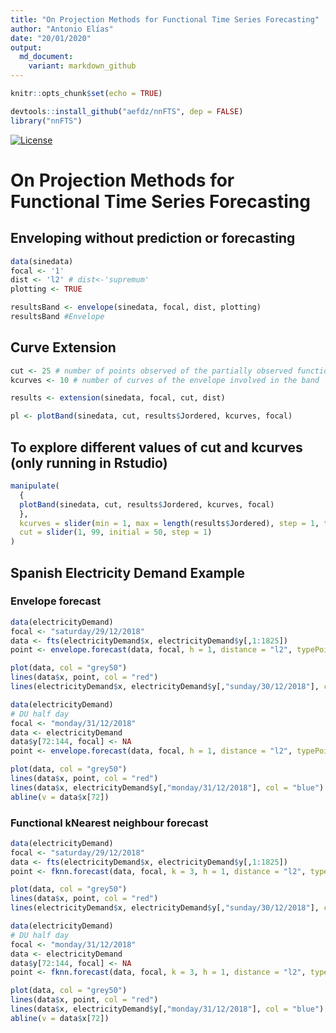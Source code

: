 ```yaml
---
title: "On Projection Methods for Functional Time Series Forecasting"
author: "Antonio Elías"
date: "20/01/2020"
output:
  md_document:
    variant: markdown_github
---
```


```r
knitr::opts_chunk$set(echo = TRUE)

devtools::install_github("aefdz/nnFTS", dep = FALSE)
library("nnFTS")
```

[![License](https://img.shields.io/badge/license-GPL%20v3-blue.svg)](https://www.gnu.org/licenses/gpl-3.0)

On Projection Methods for Functional Time Series Forecasting
===========

## Enveloping without prediction or forecasting
```r
data(sinedata)
focal <- '1'
dist <- 'l2' # dist<-'supremum'
plotting <- TRUE 

resultsBand <- envelope(sinedata, focal, dist, plotting)
resultsBand #Envelope 
```

## Curve Extension
```r
cut <- 25 # number of points observed of the partially observed function
kcurves <- 10 # number of curves of the envelope involved in the band

results <- extension(sinedata, focal, cut, dist)

pl <- plotBand(sinedata, cut, results$Jordered, kcurves, focal)
```

## To explore different values of cut and kcurves (only running in Rstudio)

```r
manipulate(
  {
  plotBand(sinedata, cut, results$Jordered, kcurves, focal)
  },
  kcurves = slider(min = 1, max = length(results$Jordered), step = 1, ticks = TRUE),
  cut = slider(1, 99, initial = 50, step = 1)
)
```

## Spanish Electricity Demand Example

### Envelope forecast
```r
data(electricityDemand)
focal <- "saturday/29/12/2018"
data <- fts(electricityDemand$x, electricityDemand$y[,1:1825])
point <- envelope.forecast(data, focal, h = 1, distance = "l2", typePoint = "expw", theta = 1)

plot(data, col = "grey50")
lines(data$x, point, col = "red")
lines(electricityDemand$x, electricityDemand$y[,"sunday/30/12/2018"], col = "blue")
```

```r
data(electricityDemand)
# DU half day
focal <- "monday/31/12/2018"
data <- electricityDemand
data$y[72:144, focal] <- NA
point <- envelope.forecast(data, focal, h = 1, distance = "l2", typePoint = "expw", theta = 1)

plot(data, col = "grey50")
lines(data$x, point, col = "red")
lines(data$x, electricityDemand$y[,"monday/31/12/2018"], col = "blue")
abline(v = data$x[72])
```

### Functional kNearest neighbour forecast
```r
data(electricityDemand)
focal <- "saturday/29/12/2018"
data <- fts(electricityDemand$x, electricityDemand$y[,1:1825])
point <- fknn.forecast(data, focal, k = 3, h = 1, distance = "l2", typePoint = "expw", theta = 1)

plot(data, col = "grey50")
lines(data$x, point, col = "red")
lines(electricityDemand$x, electricityDemand$y[,"sunday/30/12/2018"], col = "blue")
```

```r
data(electricityDemand)
# DU half day
focal <- "monday/31/12/2018"
data <- electricityDemand
data$y[72:144, focal] <- NA
point <- fknn.forecast(data, focal, k = 3, h = 1, distance = "l2", typePoint = "expw", theta = 1)

plot(data, col = "grey50")
lines(data$x, point, col = "red")
lines(data$x, electricityDemand$y[,"monday/31/12/2018"], col = "blue")
abline(v = data$x[72])
```
